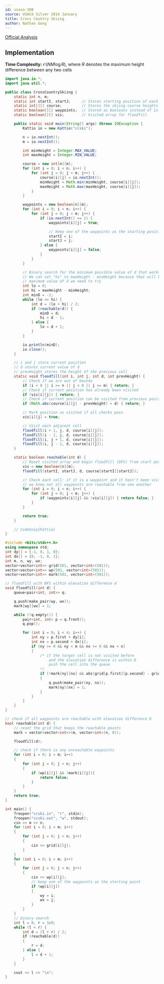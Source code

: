 ```yaml
---
id: usaco-380
source: USACO Silver 2014 January
title: Cross Country Skiing
author: Nathan Gong
---
```


[Official Analysis](http://www.usaco.org/current/data/sol_ccski.html)

## Implementation

**Time Complexity:** $\mathcal{O}(NM\log R)$, where $R$ denotes the maximum
height difference between any two cells

<LanguageSection>

<JavaSection>

```java
import java.io.*;
import java.util.*;

public class CrossCountrySkiing {
	static int n, m;
	static int startI, startJ;     // Stores starting position of each floodfill
	static int[][] course;         // Stores the skiing course heights
	static boolean[][] waypoints;  // Stored as booleans instead of 1s and 0s
	static boolean[][] vis;        // Visited array for floodfill

	public static void main(String[] args) throws IOException {
		Kattio io = new Kattio("ccski");

		n = io.nextInt();
		m = io.nextInt();

		int minHeight = Integer.MAX_VALUE;
		int maxHeight = Integer.MIN_VALUE;

		course = new int[n][m];
		for (int i = 0; i < n; i++) {
			for (int j = 0; j < m; j++) {
				course[i][j] = io.nextInt();
				minHeight = Math.min(minHeight, course[i][j]);
				maxHeight = Math.max(maxHeight, course[i][j]);
			}
		}

		waypoints = new boolean[n][m];
		for (int i = 0; i < n; i++) {
			for (int j = 0; j < m; j++) {
				if (io.nextInt() == 1) {
					waypoints[i][j] = true;

					// Keep one of the waypoints as the starting position
					startI = i;
					startJ = j;
				} else {
					waypoints[i][j] = false;
				}
			}
		}

		// Binary search for the minimum possible value of d that works
		// We can set "hi" to maxHeight - minHeight because that will be the
		// maximum value of d we need to try
		int lo = 0;
		int hi = maxHeight - minHeight;
		int minD = -1;
		while (lo <= hi) {
			int d = (lo + hi) / 2;
			if (reachable(d)) {
				minD = d;
				hi = d - 1;
			} else {
				lo = d + 1;
			}
		}

		io.println(minD);
		io.close();
	}

	// i and j store current position
	// d stores current value of d
	// prevHeight stores the height of the previous cell
	static void floodfill(int i, int j, int d, int prevHeight) {
		// Check if we are out of bounds
		if (i < 0 || i >= n || j < 0 || j >= m) { return; }
		// Check if current position has already been visited
		if (vis[i][j]) { return; }
		// Check if current position can be visited from previous position
		if (Math.abs(course[i][j] - prevHeight) > d) { return; }

		// Mark position as visited if all checks pass
		vis[i][j] = true;

		// Visit each adjacent cell
		floodfill(i + 1, j, d, course[i][j]);
		floodfill(i - 1, j, d, course[i][j]);
		floodfill(i, j + 1, d, course[i][j]);
		floodfill(i, j - 1, d, course[i][j]);
	}

	static boolean reachable(int d) {
		// Reset visited array and begin floodfill (DFS) from start position
		vis = new boolean[n][m];
		floodfill(startI, startJ, d, course[startI][startJ]);

		// Check each cell: if it is a waypoint and it hasn't been visited,
		// we know not all waypoints are reachable from one another
		for (int i = 0; i < n; i++) {
			for (int j = 0; j < m; j++) {
				if (waypoints[i][j] && !vis[i][j]) { return false; }
			}
		}

		return true;
	}

	// CodeSnip{Kattio}
}
```

</JavaSection>

<CPPSection>

```cpp
#include <bits/stdc++.h>
using namespace std;
int dy[] = {-1, 0, 1, 0};
int dx[] = {0, -1, 0, 1};
int m, n, wy, wx;
vector<vector<int>> grid(501, vector<int>(501));
vector<vector<int>> wp(501, vector<int>(501));
vector<vector<int>> mark(501, vector<int>(501));

// floodfill with BFS within elevation difference d
void floodfill(int d) {
	queue<pair<int, int>> q;

	q.push(make_pair(wy, wx));
	mark[wy][wx] = 1;

	while (!q.empty()) {
		pair<int, int> p = q.front();
		q.pop();

		for (int i = 0; i < 4; i++) {
			int ny = p.first + dy[i];
			int nx = p.second + dx[i];
			if (ny >= 0 && ny < m && nx >= 0 && nx < n)
			{
				/* if the target cell is not visited before
				    and the elevation difference is within D
				    push the cell into the queue
				*/
				if (!mark[ny][nx] && abs(grid[p.first][p.second] - grid[ny][nx]) <= d) 
				{
					q.push(make_pair(ny, nx));
					mark[ny][nx] = 1;
				}
			}
		}
	}
}

// check if all waypoints are reachable with elevation difference D
bool reachable(int d) {
	// reset the grid that keeps the reachable points
	mark = vector<vector<int>>(m, vector<int>(n, 0));

	floodfill(d);

	// check if there is any unreachable waypoints
	for (int i = 0; i < m; i++)
	{
		for (int j = 0; j < n; j++)
		{
			if (wp[i][j] && !mark[i][j]){ 
				return false;
			}
		}
	}
	return true;
}

int main() {
	freopen("ccski.in", "r", stdin);
	freopen("ccski.out", "w", stdout);
	cin >> m >> n;
	for (int i = 0; i < m; i++)
	{
		for (int j = 0; j < n; j++)
		{ 
			cin >> grid[i][j];
		}
	}
	for (int i = 0; i < m; i++)
	{
		for (int j = 0; j < n; j++) 
		{
			cin >> wp[i][j];
			// keep one of the waypoints as the starting point
			if (wp[i][j])
			{ 
				wy = i; 
				wx = j;
			}
		}
	}
	// binary search
	int l = 0, r = 1e9;
	while (l < r) {
		int d = (l + r) / 2;
		if (reachable(d))
		{ 
			r = d;
		} else {
			l = d + 1;
		}
	}

	cout << l << "\n";
}
```

</CPPSection>

</LanguageSection>
